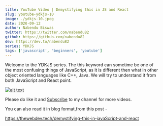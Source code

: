 ```yaml
---
title: YouTube Video | Demystifying this in JS and React
slug: youtube-ydkjs-10
image: ./ydkjs-10.jpeg
date: 2020-09-12
author: Nabendu Biswas
twitter: https://twitter.com/nabendu82
github: https://github.com/nabendu82
dev: https://dev.to/nabendu82
series: YDKJS
tags: ['javascript', 'beginners', 'youtube']
---
```


Welcome to the YDKJS series. The this keyword can sometime be one of the most confusing things of JavaScript, as it is different then what in other object oriented languages like C++, Java. We will try to understand it from both JavaScript and React point.

<div className={styles.image__small}>

[![alt text](https://res.cloudinary.com/dxkxvfo2o/image/upload/v1600082734/demystifying_zmyug4.png)](https://www.youtube.com/watch?v=33sEJ-OD4Js "This Keyword")

</div>

Please do like it and [Subscribe](https://www.youtube.com/channel/UCRf7mazcufqZxd2pR3oQJuQ?sub_confirmation=1) to my channel for more videos.

You can also read it in blog format,from this post -

https://thewebdev.tech/demystifying-this-in-javaScript-and-react

